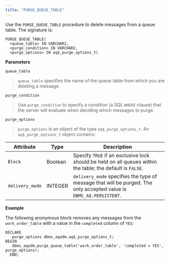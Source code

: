```yaml
---
title: "PURGE_QUEUE_TABLE"
---
```




Use the `PURGE_QUEUE_TABLE` procedure to delete messages from a queue table. The signature is:

    PURGE_QUEUE_TABLE(
      <queue_table> IN VARCHAR2,
      <purge_condition> IN VARCHAR2,
      <purge_options> IN aq$_purge_options_t)

**Parameters**

`queue_table`

> `queue_table` specifies the name of the queue table from which you are deleting a message.

`purge_condition`

> Use `purge_condition` to specify a condition (a SQL `WHERE` clause) that the server will evaluate when deciding which messages to purge.

`purge_options`

> `purge_options` is an object of the type `aq$_purge_options_t`. An `aq$_purge_options_t` object contains:

| Attribute       | Type    | Description                                                                                                         |
|-----------------|---------|---------------------------------------------------------------------------------------------------------------------|
| `Block`         | Boolean | Specify `TRUE` if an exclusive lock should be held on all queues within the table; the default is `FALSE`.          |
| `delivery_mode` | INTEGER | `delivery_mode` specifies the type of message that will be purged. The only accepted value is `DBMS_AQ.PERSISTENT`. |

**Example**

The following anonymous block removes any messages from the `work_order_table` with a value in the `completed` column of `YES`:

    DECLARE
       purge_options dbms_aqadm.aq$_purge_options_t;
    BEGIN
       dbms_aqadm.purge_queue_table('work_order_table', 'completed = YES',
    purge_options);
      END;
